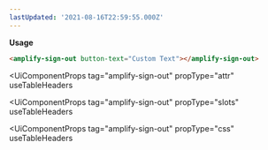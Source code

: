 ```yaml
---
lastUpdated: '2021-08-16T22:59:55.000Z'
---
```

<AmplifySignOut button-text="Custom Text"></AmplifySignOut>

**Usage**

```html
<amplify-sign-out button-text="Custom Text"></amplify-sign-out>
```

<UiComponentProps
  tag="amplify-sign-out"
  propType="attr"
  useTableHeaders
></UiComponentProps>
<UiComponentProps
  tag="amplify-sign-out"
  propType="slots"
  useTableHeaders
></UiComponentProps>
<UiComponentProps
  tag="amplify-sign-out"
  propType="css"
  useTableHeaders
></UiComponentProps>
